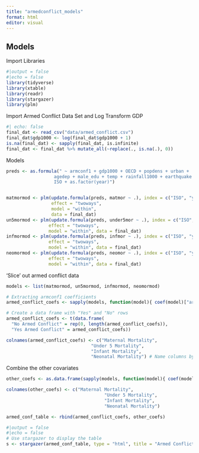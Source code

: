 ```yaml
---
title: "armedconflict_models"
format: html
editor: visual
---
```


## Models

Import Libraries

```r
#|output = false
#|echo = false
library(tidyverse)
library(xtable)
library(readr)
library(stargazer)
library(plm)

```

Import Armed Conflict Data Set and Log Transform GDP

```r
#| echo: false
final_dat <- read_csv("data/armed_conflict.csv")
final_dat$gdp1000 <- log(final_dat$gdp1000 + 1)
is.na(final_dat) <- sapply(final_dat, is.infinite)
final_dat <- final_dat %>% mutate_all(~replace(., is.na(.), 0))
```

Models

```r
preds <- as.formula(" ~ armconf1 + gdp1000 + OECD + popdens + urban + 
                  agedep + male_edu + temp + rainfall1000 + earthquake + drought + 
                  ISO + as.factor(year)")


matmormod <- plm(update.formula(preds, matmor ~ .), index = c("ISO", "year"),
                 effect = "twoways",
                 model = "within",
                 data = final_dat)
un5mormod <- plm(update.formula(preds, under5mor ~ .), index = c("ISO", "year"),
                effect = "twoways",
                model = "within", data = final_dat)
infmormod <- plm(update.formula(preds, infmor ~ .), index = c("ISO", "year"),
                effect = "twoways",
                model = "within", data = final_dat)
neomormod <- plm(update.formula(preds, neomor ~ .), index = c("ISO", "year"),
                effect = "twoways",
                model = "within", data = final_dat)
```

'Slice' out armed conflict data
```r
models <- list(matmormod, un5mormod, infmormod, neomormod)

# Extracting armconf1 coefficients
armed_conflict_coefs <- sapply(models, function(model){ coef(model)["armconf1"]})

# Create a data frame with "Yes" and "No" rows
armed_conflict_coefs <- t(data.frame(
  "No Armed Conflict" = rep(0, length(armed_conflict_coefs)),          # 0 for "No" rows
  "Yes Armed Conflict" = armed_conflict_coefs))                         # Coefficient for "Yes" rows

colnames(armed_conflict_coefs) <- c("Maternal Mortality",
                                "Under 5 Mortality",
                                "Infant Mortality",
                                "Neonatal Mortality") # Name columns by model
```

Combine the other covariates

```r
other_coefs <- as.data.frame(sapply(models, function(model){ coef(model)[-1]}))

colnames(other_coefs) <- c("Maternal Mortality",
                                     "Under 5 Mortality",
                                     "Infant Mortality",
                                     "Neonatal Mortality")

armed_conf_table <- rbind(armed_conflict_coefs, other_coefs)

```


```r
#|output = false
#|echo = false
# Use stargazer to display the table
s <- stargazer(armed_conf_table, type = "html", title = "Armed Conflict Binary for Mortality Models", out = c("Figures/mordmodel.html"), summary = FALSE, rownames = TRUE)
```
